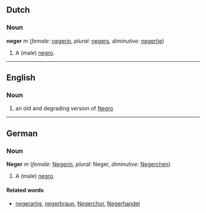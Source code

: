 ==Dutch==
===Noun===
'''neger''' ''m'' (''female:'' [[negerin]], ''plural:'' [[negers]], ''diminutive:'' [[negertje]])

# A (male) [[negro]].

----
==English==
===Noun===
#an old and degrading version of [[Negro]]

----
==German==
===Noun===
'''Neger''' ''m'' (''female:'' [[Negerin]], ''plural:'' Neger, ''diminutive:'' [[Negerchen]])

# A (male) [[negro]].

====Related words====
* [[negerartig]], [[negerbraun]], [[Negerchor]], [[Negerhandel]]